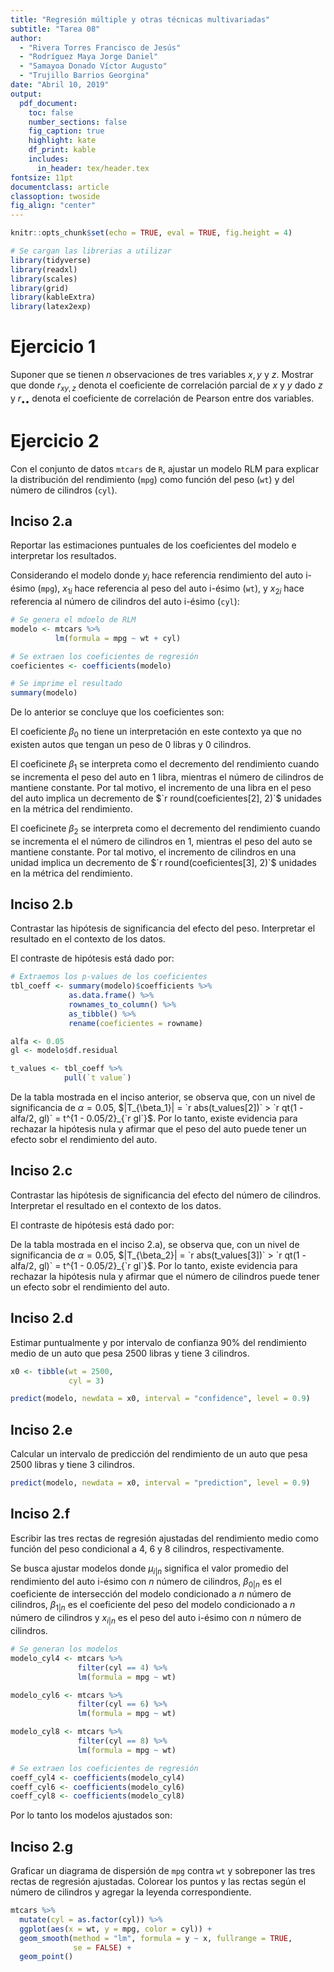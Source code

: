 ```yaml
---
title: "Regresión múltiple y otras técnicas multivariadas"
subtitle: "Tarea 08"
author:
  - "Rivera Torres Francisco de Jesús"
  - "Rodríguez Maya Jorge Daniel"
  - "Samayoa Donado Víctor Augusto"
  - "Trujillo Barrios Georgina"
date: "Abril 10, 2019"
output:
  pdf_document:
    toc: false
    number_sections: false
    fig_caption: true
    highlight: kate
    df_print: kable
    includes:
      in_header: tex/header.tex
fontsize: 11pt
documentclass: article
classoption: twoside
fig_align: "center"
---
```


```r
knitr::opts_chunk$set(echo = TRUE, eval = TRUE, fig.height = 4)

# Se cargan las librerias a utilizar
library(tidyverse)
library(readxl)
library(scales)
library(grid)
library(kableExtra)
library(latex2exp)
```

# Ejercicio 1
Suponer que se tienen $n$ observaciones de tres variables $x, y$ y $z$.
\begin{align*}
x_1, &\ldots, x_n & y_1, &\ldots, y_n, & z_1, &\ldots, z_n
\end{align*}
Mostrar que
\begin{align*}
r_{xy, z} = \dfrac{r_{xy} - r_{xz}r_{yz}}{\sqrt{1 - r^2_{xz}}, \sqrt{1 - r^2_{yz}}}
\end{align*}
donde $r_{xy, z}$ denota el coeficiente de correlación parcial de $x$ y $y$ dado $z$ y $r_{\bullet \bullet}$ denota el coeficiente de correlación de Pearson entre dos variables.

# Ejercicio 2
Con el conjunto de datos `mtcars` de `R`, ajustar un modelo RLM para explicar la distribución del rendimiento (`mpg`) como función del peso (`wt`) y del número de cilindros (`cyl`).

## Inciso 2.a
Reportar las estimaciones puntuales de los coeficientes del modelo e interpretar los resultados.

Considerando el modelo
\begin{align*}
y_i &= \beta_0 + \beta_1 x_{1i} + \beta_2 x_{2i}
\end{align*}
donde $y_i$ hace referencia rendimiento del auto i-ésimo (`mpg`), $x_{1i}$ hace referencia al peso del auto i-ésimo (`wt`), y $x_{2i}$ hace referencia al número de cilindros del auto i-ésimo (`cyl`):
```r
# Se genera el mdoelo de RLM
modelo <- mtcars %>% 
          lm(formula = mpg ~ wt + cyl)

# Se extraen los coeficientes de regresión
coeficientes <- coefficients(modelo)

# Se imprime el resultado
summary(modelo)
```
De lo anterior se concluye que los coeficientes son:
\begin{align*}
\hat{\beta_0} &= `r coeficientes[1]` & \hat{\beta_1} &= `r coeficientes[2]` & \hat{\beta_2} &= `r coeficientes[3]`
\end{align*}

El coeficiente $\beta_0$ no tiene un interpretación en este contexto ya que no existen autos que tengan un peso de $0$ libras y $0$ cilindros.

El coeficinete $\beta_1$ se interpreta como el decremento del rendimiento cuando se incrementa el peso del auto en $1$ libra, mientras el número de cilindros de mantiene constante. Por tal motivo, el incremento de una libra en el peso del auto implica un decremento de $`r round(coeficientes[2], 2)`$ unidades en la métrica del rendimiento.

El coeficinete $\beta_2$ se interpreta como el decremento del rendimiento cuando se incrementa el el número de cilindros en $1$, mientras el peso del auto se mantiene constante. Por tal motivo, el incremento de cilindros en una unidad implica un decremento de $`r round(coeficientes[3], 2)`$ unidades en la métrica del rendimiento.

## Inciso 2.b
Contrastar las hipótesis de significancia del efecto del peso. Interpretar el resultado en el contexto de los datos.

El contraste de hipótesis está dado por:
\begin{align*}
H_0 : \beta_1 = 0 \qquad \text{vs} \qquad H_1: \beta_1 \neq 0
\end{align*}
```r
# Extraemos los p-values de los coeficientes
tbl_coeff <- summary(modelo)$coefficients %>%
             as.data.frame() %>%
             rownames_to_column() %>%
             as_tibble() %>% 
             rename(coeficientes = rowname)

alfa <- 0.05
gl <- modelo$df.residual

t_values <- tbl_coeff %>% 
            pull(`t value`)
```

De la tabla mostrada en el inciso anterior, se observa que, con un nivel de significancia de $\alpha = 0.05$, $|T_{\beta_1}| = `r abs(t_values[2])` > `r qt(1 - alfa/2, gl)` = t^{1 - 0.05/2}_{`r gl`}$. Por lo tanto, existe evidencia para rechazar la hipótesis nula y afirmar que el peso del auto puede tener un efecto sobr el rendimiento del auto.

## Inciso 2.c
Contrastar las hipótesis de significancia del efecto del número de cilindros. Interpretar el resultado en el contexto de los datos.

El contraste de hipótesis está dado por:
\begin{align*}
H_0 : \beta_2 = 0 \qquad \text{vs} \qquad H_1: \beta_2 \neq 0
\end{align*}

De la tabla mostrada en el inciso 2.a), se observa que, con un nivel de significancia de $\alpha = 0.05$, $|T_{\beta_2}| = `r abs(t_values[3])` > `r qt(1 - alfa/2, gl)` = t^{1 - 0.05/2}_{`r gl`}$. Por lo tanto, existe evidencia para rechazar la hipótesis nula y afirmar que el número de cilindros puede tener un efecto sobr el rendimiento del auto.

## Inciso 2.d
Estimar puntualmente y por intervalo de confianza $90\%$ del rendimiento medio de un auto que pesa $2500$ libras y tiene $3$ cilindros.

```r
x0 <- tibble(wt = 2500,
             cyl = 3)

predict(modelo, newdata = x0, interval = "confidence", level = 0.9)
```

## Inciso 2.e
Calcular un intervalo de predicción del rendimiento de un auto que pesa $2500$ libras y tiene $3$ cilindros.

```r
predict(modelo, newdata = x0, interval = "prediction", level = 0.9)
```

## Inciso 2.f
Escribir las tres rectas de regresión ajustadas del rendimiento medio como función del peso condicional a 4, 6 y 8 cilindros, respectivamente.

Se busca ajustar modelos
\begin{align*}
\mu_{i | 4} &= \mathrm{E} \left(y_{i} | cyl = 4 \right) = \beta_{0|4} + \beta_{1|4} x_{i|4} \\
\mu_{i | 6} &= \mathrm{E} \left(y_{i} | cyl = 6 \right) = \beta_{0|6} + \beta_{1|6} x_{i|6} \\
\mu_{i | 8} &= \mathrm{E} \left(y_{i} | cyl = 8 \right) = \beta_{0|8} + \beta_{1|8} x_{i|8}
\end{align*}
donde $\mu_{i|n}$ significa el valor promedio del rendimiento del auto i-ésimo con $n$ número de cilindros, $\beta_{0|n}$ es el coeficiente de intersección del modelo condicionado a $n$ número de cilindros, $\beta_{1|n}$ es el coeficiente del peso del modelo condicionado a $n$ número de cilindros y $x_{i|n}$ es el peso del auto i-ésimo con $n$ número de cilindros.

```r
# Se generan los modelos
modelo_cyl4 <- mtcars %>% 
               filter(cyl == 4) %>% 
               lm(formula = mpg ~ wt)

modelo_cyl6 <- mtcars %>% 
               filter(cyl == 6) %>% 
               lm(formula = mpg ~ wt)

modelo_cyl8 <- mtcars %>% 
               filter(cyl == 8) %>% 
               lm(formula = mpg ~ wt)

# Se extraen los coeficientes de regresión
coeff_cyl4 <- coefficients(modelo_cyl4)
coeff_cyl6 <- coefficients(modelo_cyl6)
coeff_cyl8 <- coefficients(modelo_cyl8)
```

Por lo tanto los modelos ajustados son:
\begin{align*}
\mu_{i|4} &= `r round(coeff_cyl4[1], 2)` `r round(coeff_cyl4[2], 2)` x_{i|4}, \qquad \text{condicional a $4$ cilindros} \\
\mu_{i|6} &= `r round(coeff_cyl6[1], 2)` `r round(coeff_cyl6[2], 2)` x_{i|6}, \qquad \text{condicional a $6$ cilindros} \\
\mu_{i|8} &= `r round(coeff_cyl8[1], 2)` `r round(coeff_cyl8[2], 2)` x_{i|8}, \qquad \text{condicional a $8$ cilindros}
\end{align*}


## Inciso 2.g
Graficar un diagrama de dispersión de `mpg` contra `wt` y sobreponer las tres rectas de regresión ajustadas. Colorear los puntos y las rectas según el número de cilindros y agregar la leyenda correspondiente.

```r
mtcars %>% 
  mutate(cyl = as.factor(cyl)) %>% 
  ggplot(aes(x = wt, y = mpg, color = cyl)) +
  geom_smooth(method = "lm", formula = y ~ x, fullrange = TRUE,
              se = FALSE) +
  geom_point()
```

